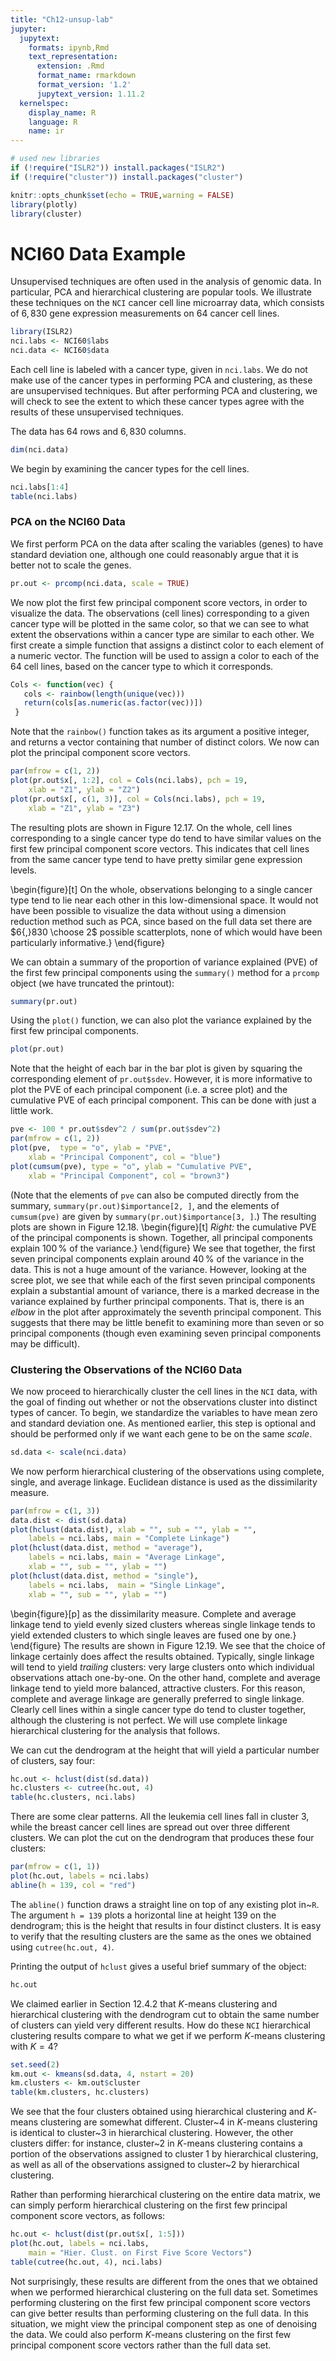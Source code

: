```yaml
---
title: "Ch12-unsup-lab"
jupyter:
  jupytext:
    formats: ipynb,Rmd
    text_representation:
      extension: .Rmd
      format_name: rmarkdown
      format_version: '1.2'
      jupytext_version: 1.11.2
  kernelspec:
    display_name: R
    language: R
    name: ir
---
```


```r
# used new libraries
if (!require("ISLR2")) install.packages("ISLR2")
if (!require("cluster")) install.packages("cluster")

```

```r
knitr::opts_chunk$set(echo = TRUE,warning = FALSE)
library(plotly)
library(cluster)
```


# NCI60 Data Example


Unsupervised techniques are often used in the analysis of genomic data. In particular, PCA and hierarchical clustering are popular tools.
 We  illustrate these techniques on the `NCI` cancer cell line microarray data, which consists of $6{,}830$ gene expression measurements on $64$ cancer cell lines.

```r
library(ISLR2)
nci.labs <- NCI60$labs
nci.data <- NCI60$data
```

Each cell line is labeled with a cancer type, given in `nci.labs`. We do not make use of the cancer types in performing PCA and clustering, as these are unsupervised techniques. But
after performing PCA and clustering, we will
check to see the extent to which these cancer types agree with the results of these unsupervised techniques.

The data has $64$ rows and $6{,}830$ columns.

```r
dim(nci.data)
```


We begin by examining the cancer types for the cell lines.

```r
nci.labs[1:4]
table(nci.labs)
```


### PCA on the NCI60 Data

We first perform PCA on the data after scaling the variables (genes) to have standard deviation one, although one could reasonably argue that it is better not to scale the genes.

```r
pr.out <- prcomp(nci.data, scale = TRUE)
```

We now  plot the first few principal component score vectors, in order to visualize the data. The observations (cell lines) corresponding to a given cancer type will be plotted in the same color, so that we can see to what extent the observations within a cancer type are similar to each other. We first create a simple function that assigns a distinct color to each element of a numeric vector.
The function will be used to assign a  color to each of the $64$ cell lines, based on the cancer type to which it corresponds.

```r
Cols <- function(vec) {
   cols <- rainbow(length(unique(vec)))
   return(cols[as.numeric(as.factor(vec))])
 }
```

Note that the `rainbow()` function takes as its argument a positive integer, and returns a vector containing that number of distinct colors.  We now can plot the principal component score vectors.

```r
par(mfrow = c(1, 2))
plot(pr.out$x[, 1:2], col = Cols(nci.labs), pch = 19,
    xlab = "Z1", ylab = "Z2")
plot(pr.out$x[, c(1, 3)], col = Cols(nci.labs), pch = 19,
    xlab = "Z1", ylab = "Z3")
```

The resulting  plots are shown in Figure 12.17. On the whole, cell lines corresponding to a single cancer type do tend to have similar values on the first few
principal component score vectors. This indicates that cell lines from the same cancer type tend to have pretty similar gene expression levels.

\begin{figure}[t]
\centering
\includegraphics[width=\textwidth]{Figures/Chapter12/12_17.pdf} 
On the whole, observations belonging to a single cancer type tend to lie near each other
in this low-dimensional space. It would not have been possible to visualize the data without using a dimension reduction method such as PCA, since based on the full data set there are
 $6{,}830 \choose 2$ possible scatterplots, none of which would have
been particularly informative.}
\end{figure}

We can obtain a summary of the proportion of variance explained (PVE) of the first few principal components using the `summary()` method for a `prcomp` object (we have truncated the printout):

```r
summary(pr.out)
```

Using the `plot()` function, we can also plot the variance explained by the first few principal components.

```r
plot(pr.out)
```

Note that the height of each bar in the bar plot is given by squaring the corresponding element of `pr.out$sdev`.
However, it is more informative to plot the PVE of each principal component (i.e. a scree plot) and the cumulative PVE of each principal component. This can be done with just a little work.

```r
pve <- 100 * pr.out$sdev^2 / sum(pr.out$sdev^2)
par(mfrow = c(1, 2))
plot(pve,  type = "o", ylab = "PVE",
    xlab = "Principal Component", col = "blue")
plot(cumsum(pve), type = "o", ylab = "Cumulative PVE",
    xlab = "Principal Component", col = "brown3")
```

(Note that the elements of `pve` can also be computed directly from the summary, `summary(pr.out)$importance[2, ]`, and the elements of
`cumsum(pve)` are given by
`summary(pr.out)$importance[3, ]`.)
The resulting plots are shown in Figure 12.18.
\begin{figure}[t]
\centering
\includegraphics[width=\textwidth]{Figures/Chapter12/12_18.pdf}
*Right:* the cumulative PVE of the principal components is shown. Together, all principal components explain $100\,\%$ of the variance.}
\end{figure}
We see that together,
the first seven principal components explain around $40\,\%$ of the variance in the data. This is not a huge
amount of the variance. However, looking at the scree plot, we see that while each of the first seven principal components explain a substantial amount of  variance, there
is a marked decrease in the variance explained by further principal components. That is, there is an *elbow*   in the plot after approximately the seventh principal component.
This suggests that there may be little benefit to examining more than seven or so principal components (though even examining seven principal components may be difficult).



### Clustering the Observations of the NCI60 Data

We now proceed to hierarchically cluster the cell lines in the `NCI` data, with the goal of finding out whether or not the observations cluster into distinct types of cancer. To begin, we standardize the variables to have mean
 zero and standard deviation one. As mentioned earlier, this step is optional and should be performed only if we want each gene to be on the same *scale*.

```r
sd.data <- scale(nci.data)
```

We now perform hierarchical clustering of the observations using complete, single, and average linkage. Euclidean distance is used as the dissimilarity measure.

```r
par(mfrow = c(1, 3))
data.dist <- dist(sd.data)
plot(hclust(data.dist), xlab = "", sub = "", ylab = "",
    labels = nci.labs, main = "Complete Linkage")
plot(hclust(data.dist, method = "average"),
    labels = nci.labs, main = "Average Linkage",
    xlab = "", sub = "", ylab = "")
plot(hclust(data.dist, method = "single"),
    labels = nci.labs,  main = "Single Linkage",
    xlab = "", sub = "", ylab = "")
```

\begin{figure}[p]
\centering
\includegraphics[width=\textwidth]{Figures/Chapter12/12_19.pdf}
as the dissimilarity measure. Complete and average linkage tend to yield
evenly sized clusters whereas single linkage tends to yield extended clusters to which single leaves are fused one by one.}
\end{figure}
The results are shown in Figure 12.19.
We see that the choice of linkage certainly  does affect the results obtained. Typically, single linkage will tend to yield *trailing* clusters: very large clusters onto which
 individual observations attach  one-by-one. On the other hand, complete and average linkage tend to yield more balanced, attractive clusters. For this reason, complete
and average linkage are generally preferred to single linkage.
Clearly cell lines within a single cancer type do tend to cluster together, although the clustering is not perfect. We will use complete linkage hierarchical clustering for the analysis that follows.


We can cut the dendrogram at the height that will yield a particular number of clusters, say four:

```r
hc.out <- hclust(dist(sd.data))
hc.clusters <- cutree(hc.out, 4)
table(hc.clusters, nci.labs)
```

There are some clear patterns. All the leukemia cell lines fall in cluster $3$, while the breast cancer cell lines are spread out over three different clusters.  We can plot the cut on the dendrogram that produces these four clusters:

```r
par(mfrow = c(1, 1))
plot(hc.out, labels = nci.labs)
abline(h = 139, col = "red")
```

The `abline()` function draws a straight line on top of any existing plot in~`R`. The argument `h = 139` plots a horizontal line at height $139$ on the
dendrogram; this is the height that results in four distinct clusters. It is easy to verify that the resulting clusters are the same as the ones we obtained using `cutree(hc.out, 4)`.


Printing the output of `hclust` gives a useful brief summary of the object:

```r
hc.out
```


We claimed earlier in Section 12.4.2 that $K$-means clustering and hierarchical clustering with the dendrogram cut to obtain the same number of clusters can yield very different results.
How do these `NCI` hierarchical clustering results compare to what we  get if we perform $K$-means clustering with $K=4$?

```r
set.seed(2)
km.out <- kmeans(sd.data, 4, nstart = 20)
km.clusters <- km.out$cluster
table(km.clusters, hc.clusters)
```

We see that the four clusters obtained using hierarchical clustering and $K$-means clustering  are somewhat different. Cluster~$4$ in $K$-means clustering is identical to cluster~$3$
in hierarchical clustering. However, the other clusters differ: for instance, cluster~$2$ in $K$-means clustering contains a portion of the observations assigned to
cluster 1 by hierarchical clustering, as well as all of the observations assigned to cluster~$2$ by hierarchical clustering.

Rather than performing hierarchical clustering on the entire data matrix, we can simply perform hierarchical clustering on the first few principal component score vectors,
as follows:

```r
hc.out <- hclust(dist(pr.out$x[, 1:5]))
plot(hc.out, labels = nci.labs,
    main = "Hier. Clust. on First Five Score Vectors")
table(cutree(hc.out, 4), nci.labs)
```

 Not surprisingly, these results are different from the ones that we
 obtained when we performed hierarchical clustering on the full data
 set. Sometimes performing clustering on the first few principal
 component score vectors can give better results than performing
 clustering on the full data.  In this situation, we might view the principal
component step as one of denoising the data.
We could also perform $K$-means
 clustering on the first few principal component score vectors rather
 than the full data set.







